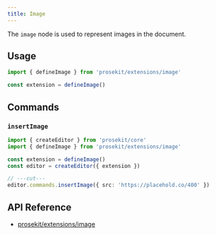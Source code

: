 ```yaml
---
title: Image
---
```



The `image` node is used to represent images in the document.

## Usage

```ts twoslash
import { defineImage } from 'prosekit/extensions/image'

const extension = defineImage()
```

## Commands

### `insertImage`

```ts twoslash
import { createEditor } from 'prosekit/core'
import { defineImage } from 'prosekit/extensions/image'

const extension = defineImage()
const editor = createEditor({ extension })

// ---cut---
editor.commands.insertImage({ src: 'https://placehold.co/400' })
```

## API Reference

- [prosekit/extensions/image](/references/extensions/image)
